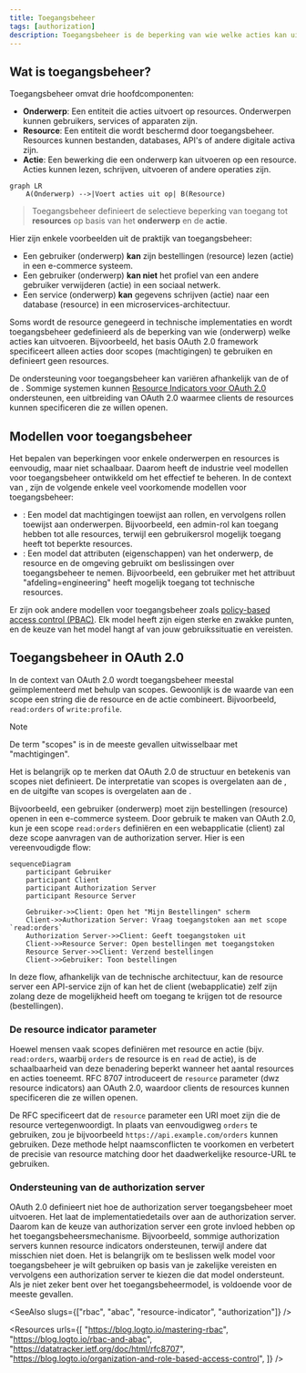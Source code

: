 ```yaml
---
title: Toegangsbeheer
tags: [authorization]
description: Toegangsbeheer is de beperking van wie welke acties kan uitvoeren op bepaalde resources in een systeem. Het is een fundamenteel beveiligingsmechanisme om toegangsbeleid te definiëren en af te dwingen.
---
```


## Wat is toegangsbeheer?

Toegangsbeheer omvat drie hoofdcomponenten:

- **Onderwerp**: Een entiteit die acties uitvoert op resources. Onderwerpen kunnen gebruikers, services of apparaten zijn.
- **Resource**: Een entiteit die wordt beschermd door toegangsbeheer. Resources kunnen bestanden, databases, API's of andere digitale activa zijn.
- **Actie**: Een bewerking die een onderwerp kan uitvoeren op een resource. Acties kunnen lezen, schrijven, uitvoeren of andere operaties zijn.

```mermaid
graph LR
    A(Onderwerp) -->|Voert acties uit op| B(Resource)
```

> Toegangsbeheer definieert de selectieve beperking van toegang tot **resources** op basis van het **onderwerp** en de **actie**.

Hier zijn enkele voorbeelden uit de praktijk van toegangsbeheer:

- Een gebruiker (onderwerp) **kan** zijn bestellingen (resource) lezen (actie) in een e-commerce systeem.
- Een gebruiker (onderwerp) **kan niet** het profiel van een andere gebruiker verwijderen (actie) in een sociaal netwerk.
- Een service (onderwerp) **kan** gegevens schrijven (actie) naar een database (resource) in een microservices-architectuur.

Soms wordt de resource genegeerd in technische implementaties en wordt toegangsbeheer gedefinieerd als de beperking van wie (onderwerp) welke acties kan uitvoeren. Bijvoorbeeld, het basis OAuth 2.0 framework specificeert alleen acties door scopes (machtigingen) te gebruiken en definieert geen resources.

De ondersteuning voor toegangsbeheer kan variëren afhankelijk van de <Ref slug="authorization-server" /> of de <Ref slug="identity-provider" />. Sommige systemen kunnen [Resource Indicators voor OAuth 2.0](https://datatracker.ietf.org/doc/html/rfc8707) ondersteunen, een uitbreiding van OAuth 2.0 waarmee clients de resources kunnen specificeren die ze willen openen.

## Modellen voor toegangsbeheer

Het bepalen van beperkingen voor enkele onderwerpen en resources is eenvoudig, maar niet schaalbaar. Daarom heeft de industrie veel modellen voor toegangsbeheer ontwikkeld om het effectief te beheren. In de context van <Ref slug="iam" />, zijn de volgende enkele veel voorkomende modellen voor toegangsbeheer:

- <Ref slug="rbac" />: Een model dat machtigingen toewijst aan rollen, en vervolgens rollen toewijst aan onderwerpen. Bijvoorbeeld, een admin-rol kan toegang hebben tot alle resources, terwijl een gebruikersrol mogelijk toegang heeft tot beperkte resources.
- <Ref slug="abac" />: Een model dat attributen (eigenschappen) van het onderwerp, de resource en de omgeving gebruikt om beslissingen over toegangsbeheer te nemen. Bijvoorbeeld, een gebruiker met het attribuut "afdeling=engineering" heeft mogelijk toegang tot technische resources.

Er zijn ook andere modellen voor toegangsbeheer zoals [policy-based access control (PBAC)](https://csrc.nist.gov/glossary/term/policy_based_access_control). Elk model heeft zijn eigen sterke en zwakke punten, en de keuze van het model hangt af van jouw gebruikssituatie en vereisten.

## Toegangsbeheer in OAuth 2.0

In de context van OAuth 2.0 wordt toegangsbeheer meestal geïmplementeerd met behulp van <Ref slug="scope">scopes</Ref>. Gewoonlijk is de waarde van een scope een string die de resource en de actie combineert. Bijvoorbeeld, `read:orders` of `write:profile`.

> [!Note]
> De term "scopes" is in de meeste gevallen uitwisselbaar met "machtigingen".

Het is belangrijk op te merken dat OAuth 2.0 de structuur en betekenis van scopes niet definieert. De interpretatie van scopes is overgelaten aan de <Ref slug="resource-server" />, en de uitgifte van scopes is overgelaten aan de <Ref slug="authorization-server" />.

Bijvoorbeeld, een gebruiker (onderwerp) moet zijn bestellingen (resource) openen in een e-commerce systeem. Door gebruik te maken van OAuth 2.0, kun je een scope `read:orders` definiëren en een webapplicatie (client) zal deze scope aanvragen van de authorization server. Hier is een vereenvoudigde flow:

```mermaid
sequenceDiagram
    participant Gebruiker
    participant Client
    participant Authorization Server
    participant Resource Server

    Gebruiker->>Client: Open het "Mijn Bestellingen" scherm
    Client->>Authorization Server: Vraag toegangstoken aan met scope `read:orders`
    Authorization Server->>Client: Geeft toegangstoken uit
    Client->>Resource Server: Open bestellingen met toegangstoken
    Resource Server->>Client: Verzend bestellingen
    Client->>Gebruiker: Toon bestellingen
```

In deze flow, afhankelijk van de technische architectuur, kan de resource server een API-service zijn of kan het de client (webapplicatie) zelf zijn zolang deze de mogelijkheid heeft om toegang te krijgen tot de resource (bestellingen).

### De resource indicator parameter

Hoewel mensen vaak scopes definiëren met resource en actie (bijv. `read:orders`, waarbij `orders` de resource is en `read` de actie), is de schaalbaarheid van deze benadering beperkt wanneer het aantal resources en acties toeneemt. RFC 8707 introduceert de `resource` parameter (dwz <Ref slug="resource-indicator">resource indicators</Ref>) aan OAuth 2.0, waardoor clients de resources kunnen specificeren die ze willen openen.

De RFC specificeert dat de `resource` parameter een URI moet zijn die de resource vertegenwoordigt. In plaats van eenvoudigweg `orders` te gebruiken, zou je bijvoorbeeld `https://api.example.com/orders` kunnen gebruiken. Deze methode helpt naamsconflicten te voorkomen en verbetert de precisie van resource matching door het daadwerkelijke resource-URL te gebruiken.

### Ondersteuning van de authorization server

OAuth 2.0 definieert niet hoe de authorization server toegangsbeheer moet uitvoeren. Het laat de implementatiedetails over aan de authorization server. Daarom kan de keuze van authorization server een grote invloed hebben op het toegangsbeheersmechanisme. Bijvoorbeeld, sommige authorization servers kunnen resource indicators ondersteunen, terwijl andere dat misschien niet doen. Het is belangrijk om te beslissen welk model voor toegangsbeheer je wilt gebruiken op basis van je zakelijke vereisten en vervolgens een authorization server te kiezen die dat model ondersteunt. Als je niet zeker bent over het toegangsbeheermodel, is <Ref slug="rbac" /> voldoende voor de meeste gevallen.

<SeeAlso slugs={["rbac", "abac", "resource-indicator", "authorization"]} />

<Resources
  urls={[
    "https://blog.logto.io/mastering-rbac",
    "https://blog.logto.io/rbac-and-abac",
    "https://datatracker.ietf.org/doc/html/rfc8707",
    "https://blog.logto.io/organization-and-role-based-access-control",
  ]}
/>